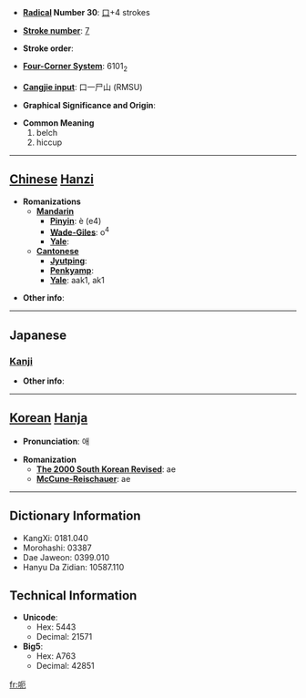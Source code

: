 * '''[[Wiktionary:Chinese radical index| Radical]] Number 30''': [[Wiktionary:Chinese radical index 口|口]]+4 strokes

* '''[[Wiktionary:Chinese total strokes index|Stroke number]]''': [[Wiktionary:Chinese total strokes index 7|7]]

* '''Stroke order''': 

* '''[[Wiktionary:Chinese four corner index|Four-Corner System]]''': 6101<sub>2</sub>

* '''[[Wiktionary:Chinese Cangjie index|Cangjie input]]''': 口一尸山 (RMSU)

* '''Graphical Significance and Origin''': 

* '''Common Meaning'''
*#belch
*# hiccup


----

== [[Chinese]] [[Hanzi]] ==

* '''Romanizations'''
** '''[[Mandarin]]'''
*** '''[[Pinyin]]''': è (e4)
*** '''[[Wade-Giles]]''': o<sup>4</sup>
*** '''[[Yale]]''': 
** '''[[Cantonese]]'''
*** '''[[Jyutping]]''':
*** '''[[Penkyamp]]''': 
*** '''[[Yale]]''': aak1, ak1

* '''Other info''': 

----

==Japanese==
===[[Kanji]]===
{{kanji|on readings=[[あく]] (aku), [[あい]] (ai)
|kun readings=[[なく]] (naku)
}}

* '''Other info''':  

----

== [[Korean]] [[Hanja]] ==

* '''Pronunciation''': 애

* '''Romanization'''
** '''[[The 2000 South Korean Revised Romanization|The 2000 South Korean Revised]]''': ae
** '''[[McCune-Reischauer]]''': ae

----

== Dictionary Information ==

* KangXi: 0181.040
* Morohashi: 03387
* Dae Jaweon: 0399.010
* Hanyu Da Zidian: 10587.110

== Technical Information ==

* '''Unicode''':
** Hex: 5443
** Decimal: 21571
* '''Big5''':
** Hex: A763
** Decimal: 42851

[[fr:呃]]